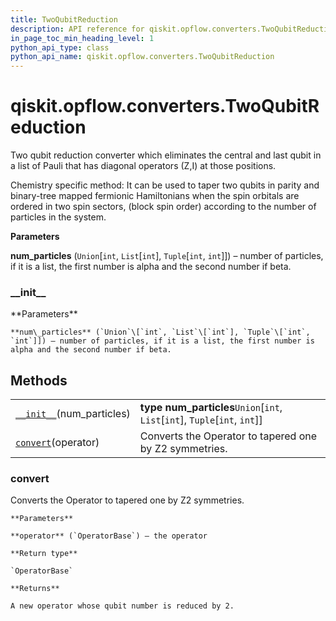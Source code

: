 ```yaml
---
title: TwoQubitReduction
description: API reference for qiskit.opflow.converters.TwoQubitReduction
in_page_toc_min_heading_level: 1
python_api_type: class
python_api_name: qiskit.opflow.converters.TwoQubitReduction
---
```


# qiskit.opflow\.converters.TwoQubitReduction

<Class id="qiskit.opflow.converters.TwoQubitReduction" isDedicatedPage={true} github="https://github.com/qiskit/qiskit/tree/stable/0.18/qiskit/opflow/converters/two_qubit_reduction.py" signature="TwoQubitReduction(num_particles)" modifiers="class">
  Two qubit reduction converter which eliminates the central and last qubit in a list of Pauli that has diagonal operators (Z,I) at those positions.

  Chemistry specific method: It can be used to taper two qubits in parity and binary-tree mapped fermionic Hamiltonians when the spin orbitals are ordered in two spin sectors, (block spin order) according to the number of particles in the system.

  **Parameters**

  **num\_particles** (`Union`\[`int`, `List`\[`int`], `Tuple`\[`int`, `int`]]) – number of particles, if it is a list, the first number is alpha and the second number if beta.

  ### \_\_init\_\_

  <Function id="qiskit.opflow.converters.TwoQubitReduction.__init__" signature="__init__(num_particles)">
    **Parameters**

    **num\_particles** (`Union`\[`int`, `List`\[`int`], `Tuple`\[`int`, `int`]]) – number of particles, if it is a list, the first number is alpha and the second number if beta.
  </Function>

  ## Methods

  |                                                                                                                                          |                                                                                |
  | ---------------------------------------------------------------------------------------------------------------------------------------- | ------------------------------------------------------------------------------ |
  | [`__init__`](#qiskit.opflow.converters.TwoQubitReduction.__init__ "qiskit.opflow.converters.TwoQubitReduction.__init__")(num\_particles) | **type num\_particles**`Union`\[`int`, `List`\[`int`], `Tuple`\[`int`, `int`]] |
  | [`convert`](#qiskit.opflow.converters.TwoQubitReduction.convert "qiskit.opflow.converters.TwoQubitReduction.convert")(operator)          | Converts the Operator to tapered one by Z2 symmetries.                         |

  ### convert

  <Function id="qiskit.opflow.converters.TwoQubitReduction.convert" signature="convert(operator)">
    Converts the Operator to tapered one by Z2 symmetries.

    **Parameters**

    **operator** (`OperatorBase`) – the operator

    **Return type**

    `OperatorBase`

    **Returns**

    A new operator whose qubit number is reduced by 2.
  </Function>
</Class>

